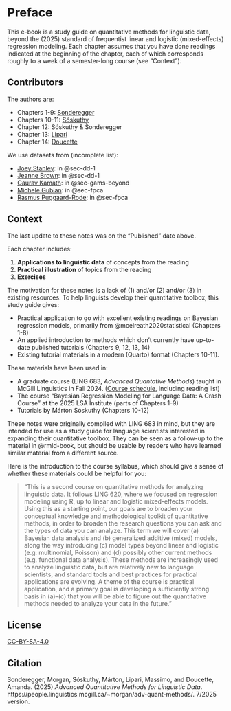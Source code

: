 # Preface {.unnumbered}

This e-book is a study guide on quantitative methods for linguistic data, beyond the (2025) standard of frequentist linear and logistic (mixed-effects) regression modeling. Each chapter assumes that you have done readings indicated at the beginning of the chapter, each of which corresponds roughly to a week of a semester-long course (see "Context").

## Contributors

The authors are:

-   Chapters 1-9: [Sonderegger](https://people.linguistics.mcgill.ca/~morgan/)
-   Chapters 10-11: [Sóskuthy](https://soskuthy.github.io/)
-   Chapter 12: Sóskuthy & Sonderegger
-   Chapter 13: [Lipari](https://massimolipari.github.io/)
-   Chapter 14: [Doucette](https://www.amandadoucette.com/)

We use datasets from (incomplete list):

-   [Joey Stanley](https://joeystanley.com/): in @sec-dd-1
-   [Jeanne Brown](https://jeanne-brown.github.io/): in @sec-dd-1
-   [Gaurav Kamath](https://grvkamath.github.io/): in @sec-gams-beyond
-   [Michele Gubian](https://www.en.phonetik.uni-muenchen.de/people/staff/gubian_michele/index.html): in @sec-fpca
-   [Rasmus Puggaard-Rode](https://rpuggaardrode.github.io/): in @sec-fpca <!--* [James Kirby](https://www.phonetik.uni-muenchen.de/~jkirby/): in @sec-hw3
                    -->

## Context

The last update to these notes was on the "Published" date above.

```{=html}
<!--**These notes assume you have done readings** indicated at the beginning of the chapter, each of which corresponds roughly to a week of the course.  
-->
```
Each chapter includes:

1.  **Applications to linguistic data** of concepts from the reading
2.  **Practical illustration** of topics from the reading
3.  **Exercises** <!--: to build under be done in class, or on your own time--> <!--**Homework problems**: to be turned in for assessment.
                    -->

The motivation for these notes is a lack of (1) and/or (2) and/or (3) in existing resources. To help linguists develop their quantitative toolbox, this study guide gives:

-   Practical application to go with excellent existing readings on Bayesian regression models, primarily from @mcelreath2020statistical (Chapters 1-8)
-   An applied introduction to methods which don't currently have up-to-date published tutorials (Chapters 9, 12, 13, 14)
-   Existing tutorial materials in a modern (Quarto) format (Chapters 10-11).

These materials have been used in:

-   A graduate course (LING 683, *Advanced Quantative Methods*) taught in McGill Linguistics in Fall 2024. ([Course schedule](https://bit.ly/ling683-F2024), including reading list)
-   The course "Bayesian Regression Modeling for Language Data: A Crash Course" at the 2025 LSA Institute (parts of Chapters 1-9)
-   Tutorials by Márton Sóskuthy (Chapters 10-12)

```{=html}
<!--The notes are organized as a Quarto book.  
-->
```
```{=html}
<!--The course schedule for LING 683, with readings, is [here](https://bit.ly/ling683-F2024).
-->
```
These notes were originally compiled with LING 683 in mind, but they are intended for use as a study guide for language scientists interested in expanding their quantitative toolbox. They can be seen as a follow-up to the material in @rmld-book, but should be usable by readers who have learned similar material from a different source.

Here is the introduction to the course syllabus, which should give a sense of whether these materials could be helpful for you:

> "This is a second course on quantitative methods for analyzing linguistic data. It follows LING 620, where we focused on regression modeling using R, up to linear and logistic mixed-effects models. Using this as a starting point, our goals are to broaden your conceptual knowledge and methodological toolkit of quantitative methods, in order to broaden the research questions you can ask and the types of data you can analyze. This term we will cover (a) Bayesian data analysis and (b) generalized additive (mixed) models, along the way introducing (c) model types beyond linear and logistic (e.g. multinomial, Poisson) and (d) possibly other current methods (e.g. functional data analysis). These methods are increasingly used to analyze linguistic data, but are relatively new to language scientists, and standard tools and best practices for practical applications are evolving. A theme of the course is practical application, and a primary goal is developing a sufficiently strong basis in (a)–(c) that you will be able to figure out the quantitative methods needed to analyze your data in the future."

## License

[CC-BY-SA-4.0](https://creativecommons.org/licenses/by-sa/4.0/deed.en)

## Citation

Sonderegger, Morgan, Sóskuthy, Márton, Lipari, Massimo, and Doucette, Amanda. (2025) *Advanced Quantitative Methods for Linguistic Data*. https://people.linguistics.mcgill.ca/\~morgan/adv-quant-methods/. 7/2025 version.
